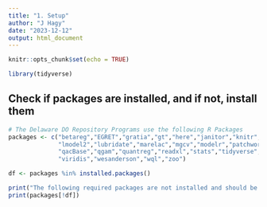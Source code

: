 ```yaml
---
title: "1. Setup"
author: "J Hagy"
date: "2023-12-12"
output: html_document
---
```


```r
knitr::opts_chunk$set(echo = TRUE)

library(tidyverse)
```

## Check if packages are installed, and if not, install them

```r

# The Delaware DO Repository Programs use the following R Packages
packages <- c("betareg","EGRET","gratia","gt","here","janitor","knitr",
              "lmodel2","lubridate","marelac","mgcv","modelr","patchwork",
              "qacBase","qgam","quantreg","readxl","stats","tidyverse",
              "viridis","wesanderson","wql","zoo")   

df <- packages %in% installed.packages()

print("The following required packages are not installed and should be installed using install.packages():\n")
print(packages[!df])

```

